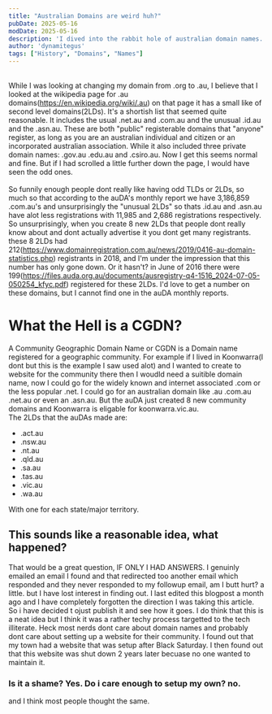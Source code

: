```yaml
---
title: "Australian Domains are weird huh?"
pubDate: 2025-05-16
modDate: 2025-05-16
description: 'I dived into the rabbit hole of australian domain names... BIG MISTAKE'
author: 'dynamitegus'
tags: ["History", "Domains", "Names"]
---
```

\
While I was looking at changing my domain from .org to .au, I believe that I looked at the wikipedia page for .au domains(https://en.wikipedia.org/wiki/.au) on that page it has a small like of second level domains\(2LDs\). It\'s a shortish list that seemed quite reasonable. It includes the usual .net.au and .com.au and the unusual .id.au and the .asn.au. These are both "public" registerable domains that "anyone" register, as long as you are an australian individual and citizen or an incorporated australian association. While it also included three private domain names: .gov.au .edu.au and .csiro.au. Now I get this seems normal and fine. But if I had scrolled a little further down the page, I would have seen the odd ones.\
\
So funnily enough people dont really like having odd TLDs or 2LDs, so much so that according to the auDA\'s monthly report we have 3,186,859 .com.au\'s and unsurprisingly the \"unusual 2LDs\" so thats .id.au and .asn.au have alot less registrations with 11,985 and 2,686 registrations respectively. So unsurprisingly, when you create 8 new 2LDs that people dont really know about and dont actually advertise it you dont get many registrants. these 8 2LDs had 212(https://www.domainregistration.com.au/news/2019/0416-au-domain-statistics.php) registrants in 2018, and I\'m under the impression that this number has only gone down. Or it hasn\'t? in June of 2016 there were 199(https://files.auda.org.au/documents/ausregistry-q4-1516_2024-07-05-050254_kfyc.pdf) registered for these 2LDs. I'd love to get a number on these domains, but I cannot find one in the auDA monthly reports.

# What the Hell is a CGDN?
A Community Geographic Domain Name or CGDN is a Domain name registered for a geographic community. For example if I lived in Koonwarra\(I dont but this is the example I saw used alot\) and I wanted to create to website for the community there then I woudld need a suitible domain name, now I could go for the widely known and internet associated .com or the less popular .net. I could go for an australian domain like .au .com.au .net.au or even an .asn.au. But the auDA just created 8 new community domains and Koonwarra is eligable for koonwarra.vic.au.\
The 2LDs that the auDAs made are:
- .act.au
- .nsw.au
- .nt.au
- .qld.au
- .sa.au
- .tas.au
- .vic.au
- .wa.au

With one for each state/major territory.

## This sounds like a reasonable idea, what happened?

That would be a great question, IF ONLY I HAD ANSWERS.
I genuinly emailed an email I found and that redirected too another email which responded and they never responded to my followup email, am I butt hurt? a little. but I have lost interest in finding out. I last edited this blogpost a month ago and I have completely forgotten the direction I was taking this article. So i have decided t ojust publish it and see how it goes. I do think that this is a neat idea but I think it was a rather techy process targetted to the tech illiterate. Heck most nerds dont care about domain names and probably dont care about setting up a website for their community. I found out that my town had a website that was setup after Black Saturday. I then found out that this website was shut down 2 years later becuase no one wanted to maintain it. 
### Is it a shame? Yes. Do i care enough to setup my own? no.
and I think most people thought the same.
